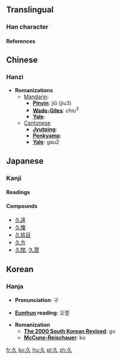 {{see|乆}}<!-- may be replaced by zh-forms -->

==Translingual==
===Han character===
{{Han char|rad=丿|as=02|sn=3|so=|four=2780<sub>0</sub>|canj=弓人 (NO), X弓人 (XNO)|cmean=long time (ago); time passage, grow late}}
====References====
{{Han ref|kx=0081.190|dkj=00118|dj=0165.060|hdz=10033.030|uh=4E45|ud=20037|bh=A45B|bd=42075}}




==Chinese==
===Hanzi===


* '''Romanizations'''
** [[Mandarin]]:
*** '''[[Pinyin]]''': jiǔ (jiu3)
*** '''[[Wade-Giles]]''': chiu<sup>3</sup>
*** '''[[Yale]]''': 
**[[Cantonese]]
***'''[[Jyutping]]''':
***'''[[Penkyamp]]''': 
***'''[[Yale]]''': gau2



==Japanese==
===Kanji===
{{ja-kanji|grade=|rs=丿02|simple=}}
====Readings====
{{ja-readings|on=[[きゅう]] ([[kyū]]), [[く]] ([[ku]])|kun=[[ひさしい]] ([[久しい]], [[hisashii]])}}
====Compounds====
*[[久遠]]
*[[久懐]]
*[[久慈目]]
*[[久方]]
*[[久闊]], [[久濶]]

==Korean==
===Hanja===

* '''Pronunciation''': 구

* '''[[Eumhun]] reading''': 오랠

* '''Romanization'''
** '''[[The 2000 South Korean Revised Romanization|The 2000 South Korean Revised]]''': gu
** '''[[McCune-Reischauer]]''': ku









[[fr:久]]
[[ko:久]]
[[hu:久]]
[[pl:久]]
[[zh:久]]